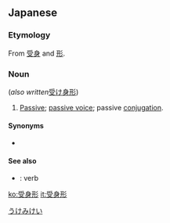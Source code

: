 ==Japanese==

===Etymology===
{{ja-kanjitab|う|み|けい|yomi=on}}
From [[受身]] and [[形]].

===Noun===
{{ja-noun|うけみけい}} (''also written ''[[受け身形]])

# [[Passive]]; [[passive voice]]; passive [[conjugation]].

====Synonyms====
* {{ja-r|受動態|じゅどうたい}}

====See also====
* {{ja-r|動詞|どうし}}: verb

[[Category:ja:Grammar|うけみけい]]

[[ko:受身形]]
[[it:受身形]]